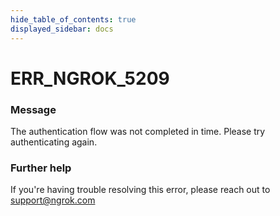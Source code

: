 ```yaml
---
hide_table_of_contents: true
displayed_sidebar: docs
---
```



# ERR_NGROK_5209

### Message

The authentication flow was not completed in time. Please try authenticating again.

<ErrorDetails error="err_ngrok_5209" />

### Further help

If you're having trouble resolving this error, please reach out to [support@ngrok.com](mailto:support@ngrok.com?subject=Help%20with%20ERR_NGROK_5209)
